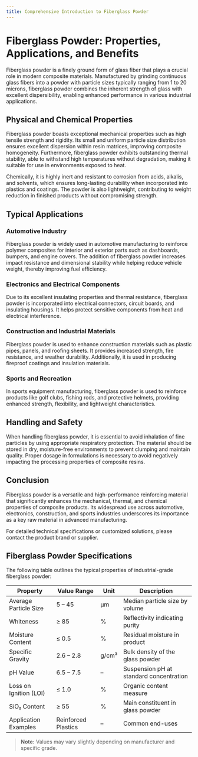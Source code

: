```yaml
---
title: Comprehensive Introduction to Fiberglass Powder
---
```


# Fiberglass Powder: Properties, Applications, and Benefits

Fiberglass powder is a finely ground form of glass fiber that plays a crucial role in modern composite materials. Manufactured by grinding continuous glass fibers into a powder with particle sizes typically ranging from 1 to 20 microns, fiberglass powder combines the inherent strength of glass with excellent dispersibility, enabling enhanced performance in various industrial applications.

## Physical and Chemical Properties

Fiberglass powder boasts exceptional mechanical properties such as high tensile strength and rigidity. Its small and uniform particle size distribution ensures excellent dispersion within resin matrices, improving composite homogeneity. Furthermore, fiberglass powder exhibits outstanding thermal stability, able to withstand high temperatures without degradation, making it suitable for use in environments exposed to heat.

Chemically, it is highly inert and resistant to corrosion from acids, alkalis, and solvents, which ensures long-lasting durability when incorporated into plastics and coatings. The powder is also lightweight, contributing to weight reduction in finished products without compromising strength.

## Typical Applications

### Automotive Industry

Fiberglass powder is widely used in automotive manufacturing to reinforce polymer composites for interior and exterior parts such as dashboards, bumpers, and engine covers. The addition of fiberglass powder increases impact resistance and dimensional stability while helping reduce vehicle weight, thereby improving fuel efficiency.

### Electronics and Electrical Components

Due to its excellent insulating properties and thermal resistance, fiberglass powder is incorporated into electrical connectors, circuit boards, and insulating housings. It helps protect sensitive components from heat and electrical interference.

### Construction and Industrial Materials

Fiberglass powder is used to enhance construction materials such as plastic pipes, panels, and roofing sheets. It provides increased strength, fire resistance, and weather durability. Additionally, it is used in producing fireproof coatings and insulation materials.

### Sports and Recreation

In sports equipment manufacturing, fiberglass powder is used to reinforce products like golf clubs, fishing rods, and protective helmets, providing enhanced strength, flexibility, and lightweight characteristics.

## Handling and Safety

When handling fiberglass powder, it is essential to avoid inhalation of fine particles by using appropriate respiratory protection. The material should be stored in dry, moisture-free environments to prevent clumping and maintain quality. Proper dosage in formulations is necessary to avoid negatively impacting the processing properties of composite resins.

## Conclusion

Fiberglass powder is a versatile and high-performance reinforcing material that significantly enhances the mechanical, thermal, and chemical properties of composite products. Its widespread use across automotive, electronics, construction, and sports industries underscores its importance as a key raw material in advanced manufacturing.

For detailed technical specifications or customized solutions, please contact the product brand or supplier.

## Fiberglass Powder Specifications

The following table outlines the typical properties of industrial-grade fiberglass powder:

| Property                 | Value Range         | Unit      | Description                                 |
|--------------------------|---------------------|-----------|---------------------------------------------|
| Average Particle Size    | 5 – 45              | μm        | Median particle size by volume              |
| Whiteness                | ≥ 85                | %         | Reflectivity indicating purity              |
| Moisture Content         | ≤ 0.5               | %         | Residual moisture in product                |
| Specific Gravity         | 2.6 – 2.8           | g/cm³     | Bulk density of the glass powder            |
| pH Value                 | 6.5 – 7.5           | –         | Suspension pH at standard concentration     |
| Loss on Ignition (LOI)   | ≤ 1.0               | %         | Organic content measure                     |
| SiO₂ Content             | ≥ 55                | %         | Main constituent in glass powder            |
| Application Examples     | Reinforced Plastics | –         | Common end-uses                              |

> **Note:** Values may vary slightly depending on manufacturer and specific grade.
